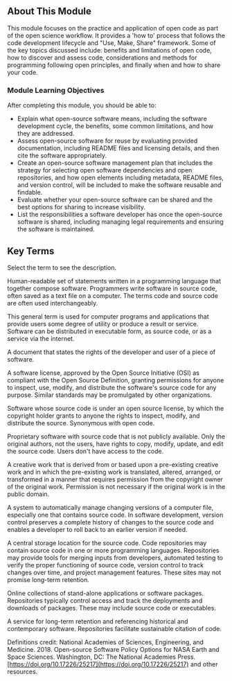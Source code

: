 <Banner title='OS101 Module 4: Open Code' subTitle='Welcome to Open Science 101: Open Code' bgImage='./images/banners/Module4.png' bgColor='#1d8943' opacity='0.7'/>

## About This Module

This module focuses on the practice and application of open code as part of the open science workflow. It provides a 'how to' process that follows the code development lifecycle and "Use, Make, Share" framework. Some of the key topics discussed include: benefits and limitations of open code, how to discover and assess code, considerations and methods for programming following open principles, and finally when and how to share your code. 

### Module Learning Objectives

After completing this module, you should be able to:

- Explain what open-source software means, including the software development cycle, the benefits, some common limitations, and how they are addressed.
- Assess open-source software for reuse by evaluating provided documentation, including README files and licensing details, and then cite the software appropriately.
- Create an open-source software management plan that includes the strategy for selecting open software dependencies and open repositories, and how open elements including metadata, README files, and version control, will be included to make the software reusable and findable.
- Evaluate whether your open-source software can be shared and the best options for sharing to increase visibility.
- List the responsibilities a software developer has once the open-source software is shared, including managing legal requirements and ensuring the software is maintained.

## Key Terms

Select the term to see the description.

<Definitions>
    <Definition title='Source Code'>
        <p>Human-readable set of statements written in a programming language that together compose software. Programmers write software in source code, often saved as a text file on a computer. The terms code and source code are often used interchangeably.</p>
    </Definition>
    <Definition title='Software'>
        <p>This general term is used for computer programs and applications that provide users some degree of utility or produce a result or service. Software can be distributed in executable form, as source code, or as a service via the internet.</p>
    </Definition>
    <Definition title='Software License'>
        <p>A document that states the rights of the developer and user of a piece of software.</p>
    </Definition>
    <Definition title='Open-Source License'>
        <p>A software license, approved by the Open Source Initiative (OSI) as compliant with the Open Source Definition, granting permissions for anyone to inspect, use, modify, and distribute the software's source code for any purpose. Similar standards may be promulgated by other organizations.</p>
    </Definition>
    <Definition title='Open-Source Software'>
        <p>Software whose source code is under an open source license, by which the copyright holder grants to anyone the rights to inspect, modify, and distribute the source. Synonymous with open code.</p>
    </Definition>
    <Definition title='Closed-Source Software'>
        <p>Proprietary software with source code that is not publicly available. Only the original authors, not the users, have rights to copy, modify, update, and edit the source code. Users don't have access to the code.</p>
    </Definition>
    <Definition title='Derivative Work'>
        <p>A creative work that is derived from or based upon a pre-existing creative work and in which the pre-existing work is translated, altered, arranged, or transformed in a manner that requires permission from the copyright owner of the original work. Permission is not necessary if the original work is in the public domain.</p>
    </Definition>
    <Definition title='Version Control'>
        <p>A system to automatically manage changing versions of a computer file, especially one that contains source code. In software development, version control preserves a complete history of changes to the source code and enables a developer to roll back to an earlier version if needed.</p>
    </Definition>
    <Definition title='Code Repository'>
        <p>A central storage location for the source code. Code repositories may contain source code in one or more programming languages. Repositories may provide tools for merging inputs from developers, automated testing to verify the proper functioning of source code, version control to track changes over time, and project management features. These sites may not promise long-term retention.</p>
    </Definition>
    <Definition title='Software Repository'>
        <p>Online collections of stand-alone applications or software packages. Repositories typically control access and track the deployments and downloads of packages. These may include source code or executables.</p>
    </Definition>
    <Definition title='Long-term Repository'>
        <p>A service for long-term retention and referencing historical and contemporary software. Repositories facilitate sustainable citation of code.</p>
    </Definition>
</Definitions>

Definitions credit: National Academies of Sciences, Engineering, and Medicine. 2018. Open-source Software Policy Options for NASA Earth and Space Sciences. Washington, DC: The National Academies Press. [https://doi.org/10.17226/25217](https://doi.org/10.17226/25217) and other resources.

<CompletionDocked/>